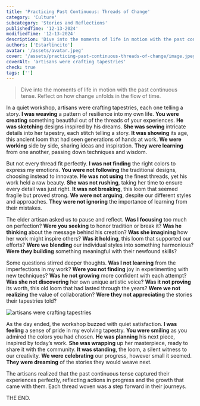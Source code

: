 ```yaml
---
title: 'Practicing Past Continuous: Threads of Change'
category: 'Culture'
subcategory: 'Stories and Reflections'
publishedTime: '12-13-2024'
modifiedTime: '12-13-2024'
description: 'Dive into the moments of life in motion with the past continuous tense. Reflect on how change unfolds in the flow of time.'
authors: ['Estarlincito']
avatar: '/assets/avatar.jpeg'
cover: '/assets/practicing-past-continuous-threads-of-change/image.jpeg'
coverAlt: 'artisans were crafting tapestries'
check: true
tags: ['']
---
```


<Introduction>

> Dive into the moments of life in motion with the past continuous tense. Reflect on how change unfolds in the flow of time.

</Introduction>

<Contents>

In a quiet workshop, artisans were crafting tapestries, each one telling a story. **I was weaving** a pattern of resilience into my own life. **You were creating** something beautiful out of the threads of your experiences. **He was sketching** designs inspired by his dreams. **She was sewing** intricate details into her tapestry, each stitch telling a story. **It was showing** its age, this ancient loom that had seen generations of hands at work. **We were working** side by side, sharing ideas and inspiration. **They were learning** from one another, passing down techniques and wisdom.

But not every thread fit perfectly. **I was not finding** the right colors to express my emotions. **You were not following** the traditional designs, choosing instead to innovate. **He was not using** the finest threads, yet his work held a raw beauty. **She was not rushing**, taking her time to ensure every detail was just right. **It was not breaking**, this loom that seemed fragile but proved strong. **We were not arguing**, despite our different styles and approaches. **They were not ignoring** the importance of learning from their mistakes.

The elder artisan asked us to pause and reflect. **Was I focusing** too much on perfection? **Were you seeking** to honor tradition or break it? **Was he thinking** about the message behind his creation? **Was she imagining** how her work might inspire others? **Was it holding**, this loom that supported our efforts? **Were we blending** our individual styles into something harmonious? **Were they building** something meaningful with their newfound skills?

Some questions stirred deeper thoughts. **Was I not learning** from the imperfections in my work? **Were you not finding** joy in experimenting with new techniques? **Was he not growing** more confident with each attempt? **Was she not discovering** her own unique artistic voice? **Was it not proving** its worth, this old loom that had lasted through the years? **Were we not realizing** the value of collaboration? **Were they not appreciating** the stories their tapestries told?

<Image
  alt='artisans were crafting tapestries'
  src='/assets/practicing-past-continuous-threads-of-change/image1.jpeg'
/>

As the day ended, the workshop buzzed with quiet satisfaction. **I was feeling** a sense of pride in my evolving tapestry. **You were smiling** as you admired the colors you had chosen. **He was planning** his next piece, inspired by today’s work. **She was wrapping** up her masterpiece, ready to share it with the community. **It was standing**, the loom, a silent witness to our creativity. **We were celebrating** our progress, however small it seemed. **They were dreaming** of the stories they would weave next.

The artisans realized that the past continuous tense captured their experiences perfectly, reflecting actions in progress and the growth that came with them. Each thread woven was a step forward in their journeys.

THE END.

</Contents>

